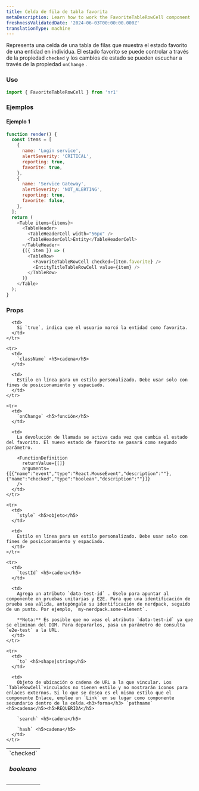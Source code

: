 ```yaml
---
title: Celda de fila de tabla favorita
metaDescription: Learn how to work the FavoriteTableRowCell component
freshnessValidatedDate: '2024-06-03T00:00:00.000Z'
translationType: machine
---
```


Representa una celda de una tabla de filas que muestra el estado favorito de una entidad en individua. El estado favorito se puede controlar a través de la propiedad `checked` y los cambios de estado se pueden escuchar a través de la propiedad `onChange` .

### Uso

```js
import { FavoriteTableRowCell } from 'nr1'
```

### Ejemplos

#### Ejemplo 1

```js
function render() {
  const items = [
    {
      name: 'Login service',
      alertSeverity: 'CRITICAL',
      reporting: true,
      favorite: true,
    },
    {
      name: 'Service Gateway',
      alertSeverity: 'NOT_ALERTING',
      reporting: true,
      favorite: false,
    },
  ];
  return (
    <Table items={items}>
      <TableHeader>
        <TableHeaderCell width="56px" />
        <TableHeaderCell>Entity</TableHeaderCell>
      </TableHeader>
      {({ item }) => (
        <TableRow>
          <FavoriteTableRowCell checked={item.favorite} />
          <EntityTitleTableRowCell value={item} />
        </TableRow>
      )}
    </Table>
  );
}
```

### Props

<table>
  <tbody>
    <tr>
      <td>
        `checked` <h5>booleano</h5>
      </td>

      <td>
        Si `true`, indica que el usuario marcó la entidad como favorita.
      </td>
    </tr>

    <tr>
      <td>
        `className` <h5>cadena</h5>
      </td>

      <td>
        Estilo en línea para un estilo personalizado. Debe usar solo con fines de posicionamiento y espaciado.
      </td>
    </tr>

    <tr>
      <td>
        `onChange` <h5>función</h5>
      </td>

      <td>
        La devolución de llamada se activa cada vez que cambia el estado del favorito. El nuevo estado de favorito se pasará como segundo parámetro.

        <FunctionDefinition
          returnValue={[]}
          arguments={[{"name":"event","type":"React.MouseEvent","description":""},{"name":"checked","type":"boolean","description":""}]}
        />
      </td>
    </tr>

    <tr>
      <td>
        `style` <h5>objeto</h5>
      </td>

      <td>
        Estilo en línea para un estilo personalizado. Debe usar solo con fines de posicionamiento y espaciado.
      </td>
    </tr>

    <tr>
      <td>
        `testId` <h5>cadena</h5>
      </td>

      <td>
        Agrega un atributo `data-test-id` . Úselo para apuntar al componente en pruebas unitarias y E2E. Para que una identificación de prueba sea válida, antepóngale su identificación de nerdpack, seguido de un punto. Por ejemplo, `my-nerdpack.some-element`.

        **Nota:** Es posible que no veas el atributo `data-test-id` ya que se eliminan del DOM. Para depurarlos, pasa un parámetro de consulta `e2e-test` a la URL.
      </td>
    </tr>

    <tr>
      <td>
        `to` <h5>shape|string</h5>
      </td>

      <td>
        Objeto de ubicación o cadena de URL a la que vincular. Los `TableRowCell`vinculados no tienen estilo y no mostrarán íconos para enlaces externos. Si lo que se desea es el mismo estilo que el componente Enlace, emplee un `Link` en su lugar como componente secundario dentro de la celda.<h3>forma</h3> `pathname` <h5>cadena</h5><h5>REQUERIDA</h5>

        `search` <h5>cadena</h5>

        `hash` <h5>cadena</h5>
      </td>
    </tr>
  </tbody>
</table>